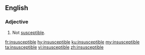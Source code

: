 ==English==

===Adjective===
{{en-adj}}

# Not [[susceptible]].

[[fr:insusceptible]]
[[hy:insusceptible]]
[[ku:insusceptible]]
[[my:insusceptible]]
[[ta:insusceptible]]
[[vi:insusceptible]]
[[zh:insusceptible]]